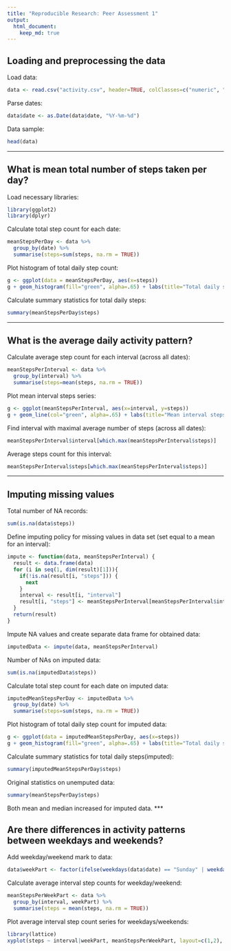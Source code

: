 ```yaml
---
title: "Reproducible Research: Peer Assessment 1"
output: 
  html_document:
    keep_md: true
---
```


## Loading and preprocessing the data
Load data:
```r
data <- read.csv("activity.csv", header=TRUE, colClasses=c("numeric", "character", "numeric"))
```
Parse dates:
```r
data$date <- as.Date(data$date, "%Y-%m-%d")
```
Data sample:
```r
head(data)
```
***

## What is mean total number of steps taken per day?
Load necessary libraries:
```r
library(ggplot2)
library(dplyr)
```
Calculate total step count for each date:
```r
meanStepsPerDay <- data %>%
  group_by(date) %>%
  summarise(steps=sum(steps, na.rm = TRUE))
```
Plot histogram of total daily step count: 
``` r
g <- ggplot(data = meanStepsPerDay, aes(x=steps))
g + geom_histogram(fill="green", alpha=.65) + labs(title="Total daily steps", x="Steps", y="Days")
```  
Calculate summary statistics for total daily steps:
```r
summary(meanStepsPerDay$steps)
```
***


## What is the average daily activity pattern?
Calculate average step count for each interval (across all dates):
```r
meanStepsPerInterval <- data %>%
  group_by(interval) %>%
  summarise(steps=mean(steps, na.rm = TRUE))
```
Plot mean interval steps series:
```r
g <- ggplot(meanStepsPerInterval, aes(x=interval, y=steps))
g + geom_line(col="green", alpha=.65) + labs(title="Mean interval steps", x="Interval", y="Steps")
```
  
Find interval with maximal average number of steps (across all dates):
```r
meanStepsPerInterval$interval[which.max(meanStepsPerInterval$steps)]
```
Average steps count for this interval:
```r
meanStepsPerInterval$steps[which.max(meanStepsPerInterval$steps)]
```
***


## Imputing missing values
Total number of NA records:
```r
sum(is.na(data$steps))
```
Define imputing policy for missing values in data set (set equal to a mean for an interval):
```r
impute <- function(data, meanStepsPerInterval) {
  result <- data.frame(data)
  for (i in seq(1, dim(result)[1])){
    if(!is.na(result[i, "steps"])) {
      next
    }
    interval <- result[i, "interval"]
    result[i, "steps"] <- meanStepsPerInterval[meanStepsPerInterval$interval == interval, "steps"]
  }
  return(result)
}
```
<!-- Create a new dataset that is equal to the original dataset but with the missing data filled in. -->
Impute NA values and create separate data frame for obtained data:
```r
imputedData <- impute(data, meanStepsPerInterval)
```
Number of NAs on imputed data:
```r
sum(is.na(imputedData$steps))
```
Calculate total step count for each date on imputed data:
```r
imputedMeanStepsPerDay <- imputedData %>%
  group_by(date) %>%
  summarise(steps=sum(steps, na.rm = TRUE))
```
Plot histogram of total daily step count for imputed data: 
``` r
g <- ggplot(data = imputedMeanStepsPerDay, aes(x=steps))
g + geom_histogram(fill="green", alpha=.65) + labs(title="Total daily steps(imputed)", x="Steps", y="Days")
```  
  
Calculate summary statistics for total daily steps(imputed):
```r
summary(imputedMeanStepsPerDay$steps)
```
Original statistics on unemputed data:
```r
summary(meanStepsPerDay$steps)
```
Both mean and median increased for imputed data.
***


## Are there differences in activity patterns between weekdays and weekends?
Add weekday/weekend mark to data:
```r
data$weekPart <- factor(ifelse(weekdays(data$date) == "Sunday" | weekdays(data$date) == "Saturday", "weekend", "weekday"))
```
Calculate average interval step counts for weekday/weekend:
```r
meanStepsPerWeekPart <- data %>%
  group_by(interval, weekPart) %>%
  summarise(steps = mean(steps, na.rm = TRUE))
```
Plot average interval step count series for weekdays/weekends:
```r
library(lattice)
xyplot(steps ~ interval|weekPart, meanStepsPerWeekPart, layout=c(1,2), type="l")
```

